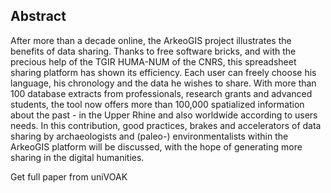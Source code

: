 ## Abstract

After more than a decade online, the ArkeoGIS project illustrates the benefits of data sharing. Thanks to free software bricks, and with the precious help of the TGIR HUMA-NUM of the CNRS, this spreadsheet sharing platform has shown its efficiency. Each user can freely choose his language, his chronology and the data he wishes to share. With more than 100 database extracts from professionals, research grants and advanced students, the tool now offers more than 100,000 spatialized information about the past - in the Upper Rhine and also worldwide according to users needs. In this contribution, good practices, brakes and accelerators of data sharing by archaeologists and (paleo-) environmentalists within the ArkeoGIS platform will be discussed, with the hope of generating more sharing in the digital humanities.

<Link link={{"discriminant":"external","value":"https://univoak.eu/islandora/object/islandora:93356"}}>Get full paper from uniVOAK</Link>
